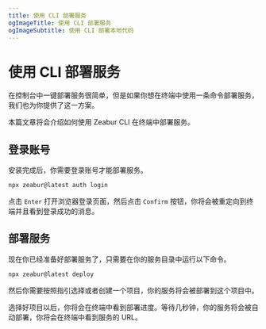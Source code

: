 ```yaml
---
title: 使用 CLI 部署服务
ogImageTitle: 使用 CLI 部署服务
ogImageSubtitle: 使用 CLI 部署本地代码
---
```


# 使用 CLI 部署服务

在控制台中一键部署服务很简单，但是如果你想在终端中使用一条命令部署服务，我们也为你提供了这一方案。

本篇文章将会介绍如何使用 Zeabur CLI 在终端中部署服务。

## 登录账号

安装完成后，你需要登录账号才能部署服务。

```bash
npx zeabur@latest auth login
```

点击 `Enter` 打开浏览器登录页面，然后点击 `Confirm` 按钮，你将会被重定向到终端并且看到登录成功的消息。

## 部署服务

现在你已经准备好部署服务了，只需要在你的服务目录中运行以下命令。

```bash
npx zeabur@latest deploy
```

然后你需要按照指引选择或者创建一个项目，你的服务将会被部署到这个项目中。

选择好项目以后，你将会在终端中看到部署进度。等待几秒钟，你的服务将会被自动部署，你将会在终端中看到服务的 URL。
